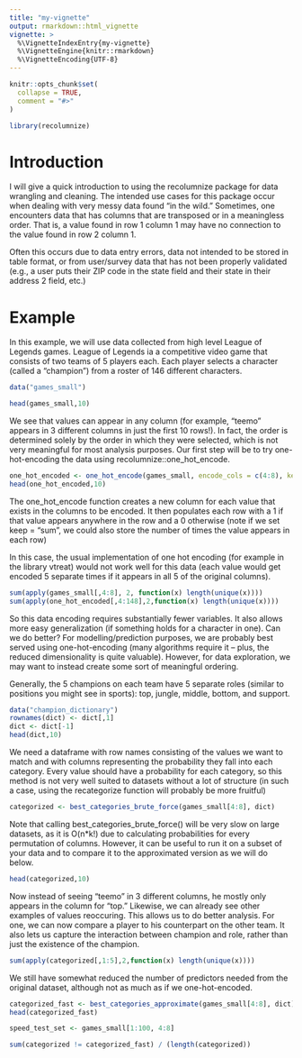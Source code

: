 ```yaml
---
title: "my-vignette"
output: rmarkdown::html_vignette
vignette: >
  %\VignetteIndexEntry{my-vignette}
  %\VignetteEngine{knitr::rmarkdown}
  %\VignetteEncoding{UTF-8}
---
```


```r
knitr::opts_chunk$set(
  collapse = TRUE,
  comment = "#>"
)
```

```r
library(recolumnize)
```

# Introduction
I will give a quick introduction to using the recolumnize package for data wrangling and cleaning. The intended use cases for this package occur when dealing with very messy data found "in the wild." Sometimes, one encounters data that has columns that are transposed or in a meaningless order. That is, a value found in row 1 column 1 may have no connection to the value found in row 2 column 1. 

Often this occurs due to data entry errors, data not intended to be stored in table format, or from user/survey data that has not been properly validated (e.g., a user puts their ZIP code in the state field and their state in their address 2 field, etc.)

# Example
In this example, we will use data collected from high level League of Legends games. League of Legends ia a competitive video game that consists of two teams of 5 players each. Each player selects a character (called a "champion") from a roster of 146 different characters. 

```r
data("games_small")
```

```r
head(games_small,10)
```

We see that values can appear in any column (for example, "teemo" appears in 3 different columns in just the first 10 rows!). In fact, the order is determined solely by the order in which they were selected, which is not very meaningful for most analysis purposes. Our first step will be to try one-hot-encoding the data using recolumnize::one_hot_encode.

```r
one_hot_encoded <- one_hot_encode(games_small, encode_cols = c(4:8), keep = "exists", min_occurences = 1)
head(one_hot_encoded,10)
```

The one_hot_encode function creates a new column for each value that exists in the columns to be encoded. It then populates each row with a 1 if that value appears anywhere in the row and a 0 otherwise (note if we set keep = "sum", we could also store the number of times the value appears in each row)

In this case, the usual implementation of one hot encoding (for example in the library vtreat) would not work well for this data (each value would get encoded 5 separate times if it appears in all 5 of the original columns). 

```r
sum(apply(games_small[,4:8], 2, function(x) length(unique(x))))
sum(apply(one_hot_encoded[,4:148],2,function(x) length(unique(x))))
```

So this data encoding requires substantially fewer variables. It also allows more easy generalization (if something holds for a character in one). Can we do better? For modelling/prediction purposes, we are probably best served using one-hot-encoding (many algorithms require it -- plus, the reduced dimensionality is quite valuable). However, for data exploration, we may want to instead create some sort of meaningful ordering.

Generally, the 5 champions on each team have 5 separate roles (similar to positions you might see in sports): top, jungle, middle, bottom, and support. 

```r
data("champion_dictionary")
rownames(dict) <- dict[,1]
dict <- dict[-1]
head(dict,10)
```
We need a dataframe with row names consisting of the values we want to match and with columns representing the probability they fall into each category. Every value should have a probability for each category, so this method is not very well suited to datasets without a lot of structure (in such a case, using the recategorize function will probably be more fruitful)

```r
categorized <- best_categories_brute_force(games_small[4:8], dict)
```
Note that calling best_categories_brute_force() will be very slow on large datasets, as it is O(n*k!) due to calculating probabilities for every permutation of columns. However, it can be useful to run it on a subset of your data and to compare it to the approximated version as we will do below.

```r
head(categorized,10)
```

Now instead of seeing "teemo" in 3 different columns, he mostly only appears in the column for "top." Likewise, we can already see other examples of values reoccuring. This allows us to do better analysis. For one, we can now compare a player to his counterpart on the other team. It also lets us capture the interaction between champion and role, rather than just the existence of the champion.

```r
sum(apply(categorized[,1:5],2,function(x) length(unique(x))))
```

We still have somewhat reduced the number of predictors needed from the original dataset, although not as much as if we one-hot-encoded. 

```r
categorized_fast <- best_categories_approximate(games_small[4:8], dict)
head(categorized_fast)
```

```r
speed_test_set <- games_small[1:100, 4:8]

```


```r
sum(categorized != categorized_fast) / (length(categorized))
```

